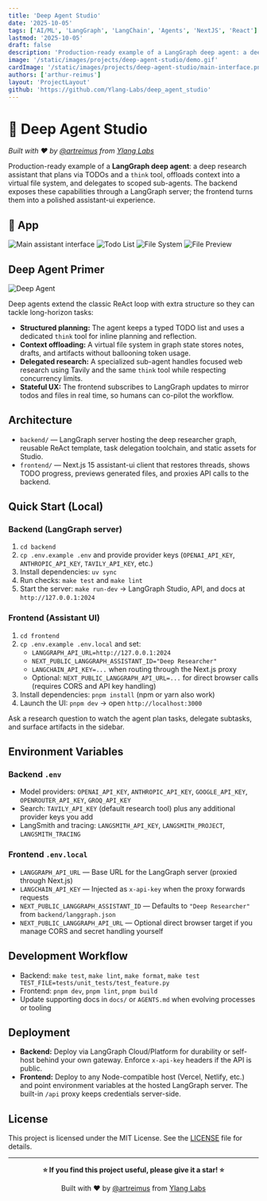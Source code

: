 ```yaml
---
title: 'Deep Agent Studio'
date: '2025-10-05'
tags: ['AI/ML', 'LangGraph', 'LangChain', 'Agents', 'NextJS', 'React']
lastmod: '2025-10-05'
draft: false
description: 'Production-ready example of a LangGraph deep agent: a deep research assistant that plans via TODOs and a think tool, offloads context into a virtual file system, and delegates to scoped sub-agents.'
image: '/static/images/projects/deep-agent-studio/demo.gif'
cardImage: '/static/images/projects/deep-agent-studio/main-interface.png'
authors: ['arthur-reimus']
layout: 'ProjectLayout'
github: 'https://github.com/Ylang-Labs/deep_agent_studio'
---
```


# 🌊 Deep Agent Studio

_Built with ❤️ by [@artreimus](https://github.com/artreimus) from [Ylang Labs](https://github.com/ylang-labs)_

Production-ready example of a **LangGraph deep agent**: a deep research assistant that plans via TODOs and a `think` tool, offloads context into a virtual file system, and delegates to scoped sub-agents. The backend exposes these capabilities through a LangGraph server; the frontend turns them into a polished assistant-ui experience.

## 📸 App

![Main assistant interface](/static/images/projects/deep-agent-studio/main-interface.png)
![Todo List](/static/images/projects/deep-agent-studio/todo-list.png)
![File System ](/static/images/projects/deep-agent-studio/file-system.png)
![File Preview](/static/images/projects/deep-agent-studio/file-preview.png)

## Deep Agent Primer

![Deep Agent](/static/images/projects/deep-agent-studio/deep-agent.png)

Deep agents extend the classic ReAct loop with extra structure so they can tackle long-horizon tasks:

- **Structured planning:** The agent keeps a typed TODO list and uses a dedicated `think` tool for inline planning and reflection.
- **Context offloading:** A virtual file system in graph state stores notes, drafts, and artifacts without ballooning token usage.
- **Delegated research:** A specialized sub-agent handles focused web research using Tavily and the same `think` tool while respecting concurrency limits.
- **Stateful UX:** The frontend subscribes to LangGraph updates to mirror todos and files in real time, so humans can co-pilot the workflow.

## Architecture

- `backend/` — LangGraph server hosting the deep researcher graph, reusable ReAct template, task delegation toolchain, and static assets for Studio.
- `frontend/` — Next.js 15 assistant-ui client that restores threads, shows TODO progress, previews generated files, and proxies API calls to the backend.

## Quick Start (Local)

### Backend (LangGraph server)

1. `cd backend`
2. `cp .env.example .env` and provide provider keys (`OPENAI_API_KEY`, `ANTHROPIC_API_KEY`, `TAVILY_API_KEY`, etc.)
3. Install dependencies: `uv sync`
4. Run checks: `make test` and `make lint`
5. Start the server: `make run-dev` → LangGraph Studio, API, and docs at `http://127.0.0.1:2024`

### Frontend (Assistant UI)

1. `cd frontend`
2. `cp .env.example .env.local` and set:
   - `LANGGRAPH_API_URL=http://127.0.0.1:2024`
   - `NEXT_PUBLIC_LANGGRAPH_ASSISTANT_ID="Deep Researcher"`
   - `LANGCHAIN_API_KEY=...` when routing through the Next.js proxy
   - Optional: `NEXT_PUBLIC_LANGGRAPH_API_URL=...` for direct browser calls (requires CORS and API key handling)
3. Install dependencies: `pnpm install` (npm or yarn also work)
4. Launch the UI: `pnpm dev` → open `http://localhost:3000`

Ask a research question to watch the agent plan tasks, delegate subtasks, and surface artifacts in the sidebar.

## Environment Variables

### Backend `.env`

- Model providers: `OPENAI_API_KEY`, `ANTHROPIC_API_KEY`, `GOOGLE_API_KEY`, `OPENROUTER_API_KEY`, `GROQ_API_KEY`
- Search: `TAVILY_API_KEY` (default research tool) plus any additional provider keys you add
- LangSmith and tracing: `LANGSMITH_API_KEY`, `LANGSMITH_PROJECT`, `LANGSMITH_TRACING`

### Frontend `.env.local`

- `LANGGRAPH_API_URL` — Base URL for the LangGraph server (proxied through Next.js)
- `LANGCHAIN_API_KEY` — Injected as `x-api-key` when the proxy forwards requests
- `NEXT_PUBLIC_LANGGRAPH_ASSISTANT_ID` — Defaults to `"Deep Researcher"` from `backend/langgraph.json`
- `NEXT_PUBLIC_LANGGRAPH_API_URL` — Optional direct browser target if you manage CORS and secret handling yourself

## Development Workflow

- Backend: `make test`, `make lint`, `make format`, `make test TEST_FILE=tests/unit_tests/test_feature.py`
- Frontend: `pnpm dev`, `pnpm lint`, `pnpm build`
- Update supporting docs in `docs/` or `AGENTS.md` when evolving processes or tooling

## Deployment

- **Backend:** Deploy via LangGraph Cloud/Platform for durability or self-host behind your own gateway. Enforce `x-api-key` headers if the API is public.
- **Frontend:** Deploy to any Node-compatible host (Vercel, Netlify, etc.) and point environment variables at the hosted LangGraph server. The built-in `/api` proxy keeps credentials server-side.

## License

This project is licensed under the MIT License. See the [LICENSE](https://github.com/Ylang-Labs/deep_agent_studio/blob/main/LICENSE) file for details.

---

<div align="center">

**⭐ If you find this project useful, please give it a star! ⭐**

Built with ❤️ by [@artreimus](https://github.com/artreimus) from [Ylang Labs](https://github.com/ylang-labs)

</div>
